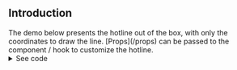 

## Introduction

<div className='text-lg my-4'>
The demo below presents the hotline out of the box, with only the coordinates to draw the line. [Props](/props) can be passed
to the component / hook to customize the hotline.
</div>


<Demo />

<details>
<summary className='flex items-center text-xl text-sky-400 gap-5 cursor-pointer py-2'>
	<span className="animate-bounce ml-4 h-3 w-3 rounded-full bg-sky-400 opacity-75 ring-4 ring-sky-400 ring-opacity-50"></span>
	<span>See code</span>
</summary>
```tsx filename="demo.js" {2,7-11} copy
import MapWrapper from "./map/MapWrapper";
import { Hotline } from 'react-leaflet-hotline';

export default function Demo() {
	return (
		<MapWrapper>
			<Hotline
				data={data} 
				getLat={t => t.lat} 
				getLng={t => t.lng} 
				getVal={t => t.value} />
		</MapWrapper>
	)
}
```
</details>

### Options
[Options](/options) can be passed to the `Hotline` component and the `useHotline` hook. Some options are 'tracked', 
i.e. they can be defined as a react state and changes will be reflected automatically on the hotline.
[See more](/options#tracked)

### Event handlers
[Events](/events) can be handled by the `eventHandlers` prop. Since the package is based on react-leaflet, all events supported by react-leaflet
are also supported by the hotline.  

### MultiPolyline
[MultiPolyline](/multipolyline) consists of multiple polylines grouped into one layer. They thus share the same `options` and `eventHandlers`, 
and are useful when working with multiple distinct lines that should behave similarly.

### Hook
The Hotline component is based on the [`useHotline`](/hook) hook, which is also exported and can be used in the same way as the component. 



